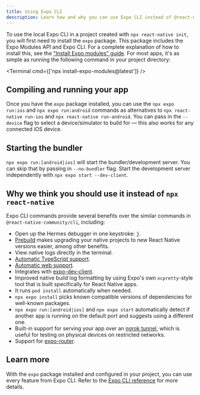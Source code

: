 ```yaml
---
title: Using Expo CLI
description: Learn how and why you can use Expo CLI instead of @react-native-community/cli in any React Native project.
---
```



To use the local Expo CLI in a project created with `npx react-native init`, you will first need to install the `expo` package. This package includes the Expo Modules API and Expo CLI. For a complete explanation of how to install this, see the ["Install Expo modules" guide](/bare/installing-expo-modules.md). For most apps, it's as simple as running the following command in your project directory:

<Terminal cmd={['npx install-expo-modules@latest']} />

## Compiling and running your app

Once you have the `expo` package installed, you can use the `npx expo run:ios` and `npx expo run:android` commands as alternatives to `npx react-native run-ios` and `npx react-native run-android`. You can pass in the `--device` flag to select a device/simulator to build for — this also works for any connected iOS device.

## Starting the bundler

`npx expo run:[android|ios]` will start the bundler/development server. You can skip that by passing in `--no-bundler` flag. Start the development server independently with `npx expo start --dev-client`.

## Why we think you should use it instead of `npx react-native`

Expo CLI commands provide several benefits over the similar commands in `@react-native-community/cli`, including:

- Open up the Hermes debugger in one keystroke: <kbd>j</kbd>.
- [Prebuild](/workflow/prebuild.md) makes upgrading your native projects to new React Native versions easier, among other benefits.
- View native logs directly in the terminal.
- [Automatic TypeScript support](/guides/typescript.md).
- [Automatic web support](/guides/customizing-metro.md#adding-web-support-to-metro).
- Integrates with [expo-dev-client](/develop/development-builds/introduction.md).
- Improved native build log formatting by using Expo's own `xcpretty`-style tool that is built specifically for React Native apps.
- It runs `pod install` automatically when needed.
- `npx expo install` picks known compatible versions of dependencies for well-known packages.
- `npx expo run:[android|ios]` and `npx expo start` automatically detect if another app is running on the default port and suggests using a different one.
- Built-in support for serving your app over an [ngrok tunnel](/develop/development-builds/development-workflows/#tunnel-urls), which is useful for testing on physical devices on restricted networks.
- Support for [expo-router](https://expo.github.io/router/docs).

## Learn more

With the `expo` package installed and configured in your project, you can use every feature from Expo CLI. Refer to the [Expo CLI reference](/more/expo-cli.md) for more details.
